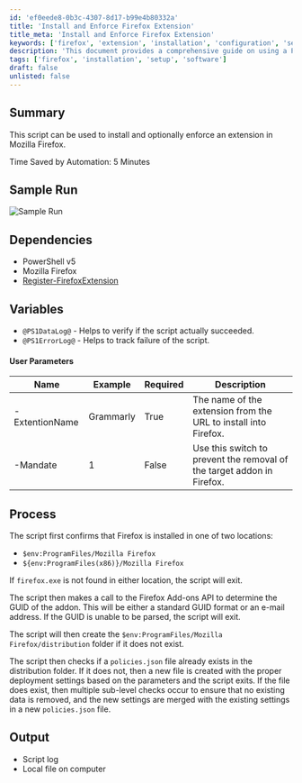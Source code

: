 ```yaml
---
id: 'ef0eede8-0b3c-4307-8d17-b99e4b80332a'
title: 'Install and Enforce Firefox Extension'
title_meta: 'Install and Enforce Firefox Extension'
keywords: ['firefox', 'extension', 'installation', 'configuration', 'setup']
description: 'This document provides a comprehensive guide on using a PowerShell script to install and optionally enforce a specific extension in Mozilla Firefox, detailing dependencies, user parameters, and the process involved in ensuring a successful installation.'
tags: ['firefox', 'installation', 'setup', 'software']
draft: false
unlisted: false
---
```

## Summary

This script can be used to install and optionally enforce an extension in Mozilla Firefox.

Time Saved by Automation: 5 Minutes

## Sample Run

![Sample Run](../../../static/img/Firefox---Install-Extension/image_1.png)

## Dependencies

- PowerShell v5
- Mozilla Firefox
- [Register-FirefoxExtension](https://proval.itglue.com/DOC-5078775-7247908)

## Variables

- `@PS1DataLog@` - Helps to verify if the script actually succeeded.
- `@PS1ErrorLog@` - Helps to track failure of the script.

#### User Parameters

| Name              | Example   | Required | Description                                                |
|-------------------|-----------|----------|------------------------------------------------------------|
| -ExtentionName    | Grammarly | True     | The name of the extension from the URL to install into Firefox. |
| -Mandate          | 1         | False    | Use this switch to prevent the removal of the target addon in Firefox. |

## Process

The script first confirms that Firefox is installed in one of two locations:

- `$env:ProgramFiles/Mozilla Firefox`
- `${env:ProgramFiles(x86)}/Mozilla Firefox`

If `firefox.exe` is not found in either location, the script will exit.

The script then makes a call to the Firefox Add-ons API to determine the GUID of the addon. This will be either a standard GUID format or an e-mail address. If the GUID is unable to be parsed, the script will exit.

The script will then create the `$env:ProgramFiles/Mozilla Firefox/distribution` folder if it does not exist.

The script then checks if a `policies.json` file already exists in the distribution folder. If it does not, then a new file is created with the proper deployment settings based on the parameters and the script exits. If the file does exist, then multiple sub-level checks occur to ensure that no existing data is removed, and the new settings are merged with the existing settings in a new `policies.json` file.

## Output

- Script log
- Local file on computer












